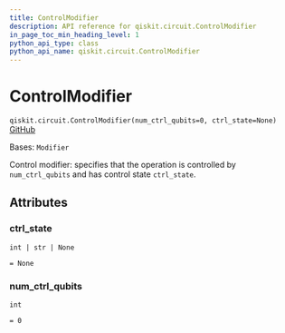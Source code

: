 ```yaml
---
title: ControlModifier
description: API reference for qiskit.circuit.ControlModifier
in_page_toc_min_heading_level: 1
python_api_type: class
python_api_name: qiskit.circuit.ControlModifier
---
```


# ControlModifier

<span id="qiskit.circuit.ControlModifier" />

`qiskit.circuit.ControlModifier(num_ctrl_qubits=0, ctrl_state=None)` [GitHub](https://github.com/qiskit/qiskit/tree/stable/0.46/qiskit/circuit/annotated_operation.py "view source code")

Bases: `Modifier`

Control modifier: specifies that the operation is controlled by `num_ctrl_qubits` and has control state `ctrl_state`.

## Attributes

<span id="qiskit.circuit.ControlModifier.ctrl_state" />

### ctrl\_state

`int | str | None`

`= None`

<span id="qiskit.circuit.ControlModifier.num_ctrl_qubits" />

### num\_ctrl\_qubits

`int`

`= 0`

